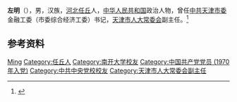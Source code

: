 {{Otheruses|other=名为左明的其他人物|左明}}

'''左明'''（{{bd|1947年|7月|}}），男，汉族，[[河北|河北]][[任丘|任丘]]人，[[中华人民共和国|中华人民共和国]]政治人物，曾任[[中共天津市委|中共天津市委]]金融工委（市委综合经济工委）书记，[[天津市人大常委会|天津市人大常委会]]副主任。<ref>{{Cite web|title=左明|url=http://www.tj.xinhuanet.com/gov/zuom.htm|accessdate=2020-08-13|work=新华网天津频道|archive-date=2008-07-06|archive-url=https://web.archive.org/web/20080706204645/http://www.tj.xinhuanet.com/gov/zuom.htm|dead-url=no}}</ref>

== 参考资料 ==
{{reflist}}

{{中国人物小作品}}

{{Authority control}}
{{DEFAULTSORT:Zuo左}}
[[Category:左姓|Ming]]
[[Category:任丘人|Category:任丘人]]
[[Category:南开大学校友|Category:南开大学校友]]
[[Category:中国共产党党员_(1970年入党)|Category:中国共产党党员 (1970年入党)]]
[[Category:中共中央党校校友|Category:中共中央党校校友]]
[[Category:天津市人大常委会副主任|Category:天津市人大常委会副主任]]